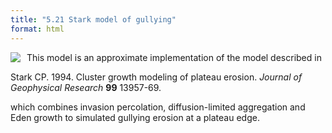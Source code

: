 ```yaml
---
title: "5.21 Stark model of gullying"
format: html
---
```


[![](5.21-starkGullying.png)](5.21-starkGullying.nlogo){style="float:left; margin-right:10px; margin-bottom:5px;"} This model is an approximate implementation of the model described in

Stark CP. 1994. Cluster growth modeling of plateau erosion. _Journal of Geophysical Research_ **99** 13957-69.

which combines invasion percolation, diffusion-limited aggregation and Eden growth to simulated gullying erosion at a plateau edge.